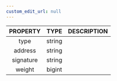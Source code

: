 ```yaml
---
custom_edit_url: null
---
```


<div>

</div>

|PROPERTY|TYPE|DESCRIPTION|
|:---:|:---:|:---:|
|type|string||
|address|string||
|signature|string||
|weight|bigint||

